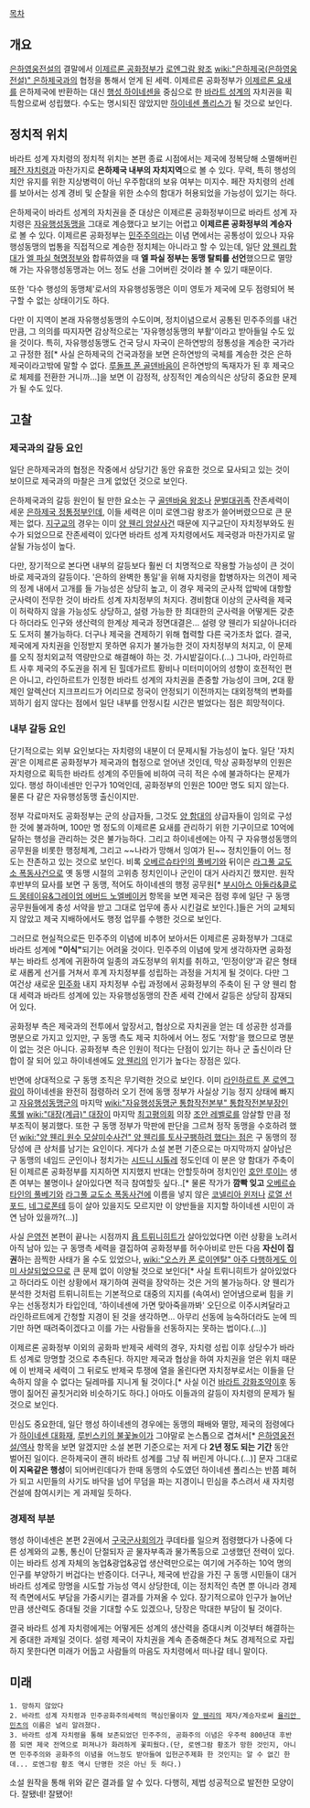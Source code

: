 [[목차]]

== 개요 ==
[[은하영웅전설]]의 결말에서 [[이제르론 공화정부]]가 [[로엔그람 왕조]] [[wiki:"은하제국(은하영웅전설)" 은하제국]]과의 협정을 통해서 얻게 된 세력.
이제르론 공화정부가 [[이제르론 요새]]를 은하제국에 반환하는 대신 [[행성 하이네센]]을 중심으로 한 [[바라트 성계]]의 자치권을 획득함으로써 성립했다. 수도는 명시되진 않았지만 [[하이네센 폴리스]]가 될 것으로 보인다.

== 정치적 위치 ==
바라트 성계 자치령의 정치적 위치는 본편 종료 시점에서는 제국에 정복당해 소멸해버린 [[페잔 자치령]]과 마찬가지로 '''은하제국 내부의 자치지역'''으로 볼 수 있다. 무력, 특히 행성의 치안 유지를 위한 지상병력이 아닌 우주함대의 보유 여부는 미지수. 페잔 자치령의 선례를 보아서는 성계 경비 및 순찰을 위한 소수의 함대가 허용되었을 가능성이 있기는 하다.

은하제국이 바라트 성계의 자치권을 준 대상은 이제르론 공화정부이므로 바라트 성계 자치령은 [[자유행성동맹]]을 그대로 계승했다고 보기는 어렵고 '''이제르론 공화정부의 계승자'''로 볼 수 있다. 이제르론 공화정부는 [[민주주의]]라는 이념 면에서는 공통성이 있으나 자유행성동맹의 법통을 직접적으로 계승한 정치체는 아니라고 할 수 있는데, 일단 [[양 웬리 함대]]가 [[엘 파실 혁명정부]]와 합류하였을 때 '''엘 파실 정부는 동맹 탈퇴를 선언'''했으므로 멸망해 가는 자유행성동맹과는 어느 정도 선을 그어버린 것이라 볼 수 있기 때문이다.

또한 '다수 행성의 동맹체'로서의 자유행성동맹은 이미 영토가 제국에 모두 점령되어 복구할 수 없는 상태이기도 하다.

다만 이 지역이 본래 자유행성동맹의 수도이며, 정치이념으로서 공통된 민주주의를 내건 만큼, 그 의의를 따지자면 감상적으로는 '자유행성동맹의 부활'이라고 받아들일 수도 있을 것이다. 특히, 자유행성동맹도 건국 당시 자국이 은하연방의 정통성을 계승한 국가라고 규정한 점[* 사실 은하제국의 건국과정을 보면 은하연방의 국체를 계승한 것은 은하제국이라고밖에 말할 수 없다. [[루돌프 폰 골덴바음]]이 은하연방의 독재자가 된 후 제국으로 체제를 전환한 거니까...]을 보면 이 감정적, 상징적인 계승의식은 상당히 중요한 문제가 될 수도 있다.

== 고찰 ==
=== 제국과의 갈등 요인 ===
일단 은하제국과의 협정은 작중에서 상당기간 동안 유효한 것으로 묘사되고 있는 것이 보이므로 제국과의 마찰은 크게 없었던 것으로 보인다.

은하제국과의 갈등 원인이 될 만한 요소는 구 [[골덴바움 왕조]]나 [[문벌대귀족]] 잔존세력이 세운 [[은하제국 정통정부]]인데, 이들 세력은 이미 로엔그람 왕조가 쓸어버렸으므로 큰 문제는 없다. [[지구교]]의 경우는 이미 [[양 웬리 암살사건]] 때문에 지구교단이 자치정부와도 원수가 되었으므로 잔존세력이 있다면 바라트 성계 자치령에서도 제국령과 마찬가지로 말살될 가능성이 높다.

다만, 장기적으로 본다면 내부의 갈등보다 훨씬 더 치명적으로 작용할 가능성이 큰 것이 바로 제국과의 갈등이다. '은하의 완벽한 통일'을 위해 자치령을 합병하자는 의견이 제국의 정계 내에서 고개를 들 가능성은 상당히 높고, 이 경우 제국의 군사적 압박에 대항할 군사력이 전무한 것이 바라트 성계 자치정부의 처지다. 경비함대 이상의 군사력을 제국이 허락하지 않을 가능성도 상당하고, 설령 가능한 한 최대한의 군사력을 어떻게든 갖춘다 하더라도 인구와 생산력의 한계상 제국과 정면대결은... 설령 양 웬리가 되살아나더라도 도저히 불가능하다. 더구나 제국을 견제하기 위해 협력할 다른 국가조차 없다. 결국, 제국에게 자치권을 인정받지 못하면 유지가 불가능한 것이 자치정부의 처지고, 이 문제를 오직 정치외교적 역량만으로 해결해야 하는 것. 가시밭길이다.(...) 그나마, 라인하르트 사후 제국의 주도권을 쥐게 된 힐데가르트 황비나 미터미이어의 성향이 호전적인 편은 아니고, 라인하르트가 인정한 바라트 성계의 자치권을 존중할 가능성이 크며, 2대 황제인 알렉산더 지크프리드가 어리므로 정국이 안정되기 이전까지는 대외정책의 변화를 꾀하기 쉽지 않다는 점에서 일단 내부를 안정시킬 시간은 벌었다는 점은 희망적이다.

=== 내부 갈등 요인 ===
단기적으로는 외부 요인보다는 자치령의 내분이 더 문제시될 가능성이 높다. 일단 '자치권'은 이제르론 공화정부가 제국과의 협정으로 얻어낸 것인데, 막상 공화정부의 인원은 자치령으로 획득한 바라트 성계의 주민들에 비하여 극히 적은 수에 불과하다는 문제가 있다. 행성 하이네센만 인구가 10억인데, 공화정부의 인원은 100만 명도 되지 않는다. 물론 다 같은 자유행성동맹 출신이지만.

정부 각료마저도 공화정부는 군의 상급자들, 그것도 [[양 함대]]의 상급자들이 임의로 구성한 것에 불과하며, 100만 명 정도의 이제르론 요새를 관리하기 위한 기구이므로 10억에 달하는 행성을 관리하는 것은 불가능하다. 그리고 하이네센에는 아직 구 자유행성동맹의 공무원을 비롯한 행정체계, 그리고 ~~나라가 망해서 잉여가 된~~ 정치인들이 어느 정도는 잔존하고 있는 것으로 보인다. 비록 [[오베르슈타인의 풀베기]]와 뒤이은 [[라그풀 교도소 폭동사건]]으로 옛 동맹 시절의 고위층 정치인이나 군인이 대거 사라지긴 했지만. 원작 후반부의 묘사를 보면 구 동맹, 적어도 하이네센의 행정 공무원[* [[부시아스 아둘라&클로드 몽테이유&그레이엄 에버드 노엘베이커]] 항목을 보면 제국은 점령 후에 일단 구 동맹 공무원들에게 충성 서약을 받고 그대로 업무에 종사 시킨걸로 보인다.]들은 거의 교체되지 않았고 제국 지배하에서도 행정 업무를 수행한 것으로 보인다. 

그러므로 현실적으로든 민주주의 이념에 비추어 보아서든 이제르론 공화정부가 그대로 바라트 성계에 '''"이식"'''되기는 어려울 것이다. 민주주의 이념에 맞게 생각하자면 공화정부는 바라트 성계에 귀환하여 일종의 과도정부의 위치를 취하고, '민정이양'과 같은 형태로 새롭게 선거를 거쳐서 후계 자치정부를 성립하는 과정을 거치게 될 것이다. 다만 그 여건상 새로운 [[민주화]] 내지 자치정부 수립 과정에서 공화정부의 주축이 된 구 양 웬리 함대 세력과 바라트 성계에 있는 자유행성동맹의 잔존 세력 간에서 갈등은 상당히 잠재되어 있다.

공화정부 측은 제국과의 전투에서 앞장서고, 협상으로 자치권을 얻는 데 성공한 성과를 명분으로 가지고 있지만, 구 동맹 측도 제국 치하에서 어느 정도 '저항'을 했으므로 명분이 없는 것은 아니다. 공화정부 측은 인원이 적다는 단점이 있기는 하나 군 출신이라 단합이 잘 되어 있고 하이네센에도 [[양 웬리]]의 인기가 높다는 장점은 있다.

반면에 상대적으로 구 동맹 조직은 무기력한 것으로 보인다. 이미 [[라인하르트 폰 로엔그람]]이 하이네센을 완전히 점령하러 오기 전에 동맹 정부가 사실상 기능 정지 상태에 빠지고 [[자유행성동맹군]]의 마지막 [[wiki:"자유행성동맹군 통합작전본부" 통합작전본부장]]인 [[록웰]] [[wiki:"대장(계급)" 대장]]이 마지막 [[최고평의회]] 의장 [[조안 레벨로]]를 암살할 만큼 정부조직이 붕괴했다. 또한 구 동맹 정부가 막판에 판단을 그르쳐 정작 동맹을 수호하려 했던 [[wiki:"양 웬리 원수 모살미수사건" 양 웬리를 토사구팽하려 했다는 점]]은 구 동맹의 정당성에 큰 상처를 남기는 요인이다. 게다가 소설 본편 기준으로는 마지막까지 살아남은 구 동맹의 네임드 군인이나 정치가는 [[시드니 시톨레]] 정도인데 이 분은 양 함대가 주축이 된 이제르론 공화정부를 지지하면 지지했지 반대는 안할듯하며 정치인인 [[호안 루이]]는 생존 여부는 불명이나 살아있다면 적극 참여할듯 싶다..[* 물론 작가가 '''깜빡 잊고''' [[오베르슈타인의 풀베기]]와 [[라그풀 교도소 폭동사건]]에 이름을 넣지 않은 [[코넬리아 윈저]]나 [[로열 선포드]], [[네그로폰테]] 등이 살아 있을지도 모르지만 이 양반들을 지지할 하이네센 시민이 과연 남아 있을까?(...)]

사실 [[은영전]] 본편이 끝나는 시점까지 [[욥 트뤼니히트]]가 살아있었다면 이런 상황을 노려서 아직 남아 있는 구 동맹측 세력을 결집하여 공화정부를 허수아비로 만든 다음 '''자신이 집권'''하는 끔찍한 사태가 올 수도 있었으나, [[wiki:"오스카 폰 로이엔탈" 아주 다행하게도 이미 사살되었으므로]] 큰 문제 없이 이양될 것으로 보인다[* 사실 트뤼니히트가 살아있었다고 하더라도 이런 상황에서 재기하여 권력을 장악하는 것은 거의 불가능하다. 양 웬리가 분석한 것처럼 트뤼니히트는 기본적으로 대중의 지지를 (속여서) 얻어냄으로써 힘을 키우는 선동정치가 타입인데, '하이네센에 가면 맞아죽을까봐' 오딘으로 이주시켜달라고 라인하르트에게 간청할 지경이 된 것을 생각하면... 아무리 선동에 능숙하더라도 눈에 띄기만 하면 때려죽이겠다고 이를 가는 사람들을 선동하지는 못하는 법이다.(...)]

이제르론 공화정부 이외의 공화파 반제국 세력의 경우, 자치령 성립 이후 상당수가 바라트 성계로 망명할 것으로 추측된다. 하지만 제국과 협상을 하여 자치권을 얻은 위치 때문에 이 반제국 세력이 그 뒤로도 반제국 투쟁에 열을 올린다면 자치정부로서는 이들을 단속하지 않을 수 없다는 딜레마를 지니게 될 것이다.[* 사실 이건 [[바라트 강화조약]]이후 동맹이 짊어진 골칫거리와 비슷하기도 하다.] 아마도 이들과의 갈등이 자치령의 문제가 될 것으로 보인다.

민심도 중요한데, 일단 행성 하이네센의 경우에는 동맹의 패배와 멸망, 제국의 점령에다가 [[하이네센 대화재]], [[루빈스키의 불꽃놀이]]가 그야말로 논스톱으로 겹쳐서[* [[은하영웅전설/역사]] 항목을 보면 알겠지만 소설 본편 기준으로는 저게 다 '''2년 정도 되는 기간''' 동안 벌어진 일이다. 은하제국이 괜히 바라트 성계를 그냥 줘 버린게 아니다.(...)] 문자 그대로 '''이 지옥같은 행성'''이 되어버린데다가 한때 동맹의 수도였던 하이네센 폴리스는 반쯤 폐허가 되고 시민들의 사기도 바닥을 넘어 무덤을 파는 지경이니 민심을 추스려서 새 자치령 건설에 참여시키는 게 과제일 듯하다.

=== 경제적 부분 ===
행성 하이네센은 본편 2권에서 [[구국군사회의]]가 쿠데타를 일으켜 점령했다가 나중에 다른 성계와의 교통, 통신이 단절되자 곧 물자부족과 물가폭등으로 고생했던 전력이 있다. 이는 바라트 성계 자체의 농업&광업&공업 생산력만으로는 여기에 거주하는 10억 명의 인구를 부양하기 버겁다는 반증이다. 더구나, 제국에 반감을 가진 구 동맹 시민들이 대거 바라트 성계로 망명을 시도할 가능성 역시 상당한데, 이는 정치적인 측면 뿐 아니라 경제적 측면에서도 부담을 가중시키는 결과를 가져올 수 있다. 장기적으로야 인구가 늘어난 만큼 생산력도 증대될 것을 기대할 수도 있겠으나, 당장은 막대한 부담이 될 것이다.

결국 바라트 성계 자치령에게는 어떻게든 성계의 생산력을 증대시켜 이것부터 해결하는 게 중대한 과제일 것이다. 설령 제국이 자치권을 계속 존중해준다 쳐도 경제적으로 자립하지 못한다면 미래가 어둡고 사람들의 마음도 자치령에서 떠나갈 테니 말이다.

== 미래 ==
 1. 망하지 않았다
 2. 바라트 성계 자치령과 민주공화주의세력의 핵심인물이자 [[양 웬리]]의 제자/계승자로써 [[율리안 민츠]]의 이름은 널리 알려졌다.
 3. 바라트 성계 자치령을 통해 보존되었던 민주주의, 공화주의 이념은 우주력 800년대 후반쯤 되면 제국 전역으로 퍼져나가 화려하게 꽃피웠다.(단, 로엔그람 황조가 망한 것인지, 아니면 민주주의와 공화주의 이념을 어느정도 받아들여 입헌군주제화 한 것인지는 알 수 없긴 한데... 로엔그람 황조 역시 단명한 것은 아닌 듯 하다.)

소설 원작을 통해 위와 같은 결과를 알 수 있다. 다행히, 제법 성공적으로 발전한 모양이다. 잘됐네! 잘됐어!

